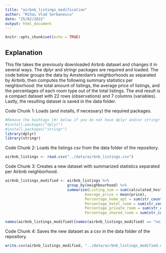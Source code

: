 ```yaml
---
title: "airbnb_listings_modification"
author: "Mihai Vlad Serbanescu"
date: "25/02/2022"
output: html_document
---
```


```r
knitr::opts_chunk$set(echo = TRUE)
```

## Explanation

This file takes the previously downloaded Airbnb dataset and changes it in several ways. The dplyr and stringr packages are required and loaded. The code below groups the data by Amsterdam's neighborhoods as separated by Airbnb, then computes the following summary statistics per neighborhood: the total amount of listings, the average price of listings, and the percentages of each room type out of the total listings. The end result is a compact dataset with 22 rows (observations) and 7 columns (variables). Lastly, the resulting dataset is saved in the data folder. 

Code Chunk 1: Loads (and installs, if necessary) the required packages.
```r
#Remove the hashtags (#) below if you do not have dplyr and/or stringr installed, as this code requires them.
#install.packages("dplyr")
#install.packages("stringr")
library(dplyr)
library(stringr)
```

Code Chunk 2: Loads the listings csv from the data folder of the repository.
```r
airbnb_listings <- read.csv("../data/airbnb_listings.csv")
```

Code Chunk 3: Creates a new dataset with summarized statistics separated per Airbnb neighborhood.
```r
airbnb_listings_modified <- airbnb_listings %>% 
                            group_by(neighbourhood) %>% 
                            summarise(Listing_sum = sum(calculated_host_listings_count),
                                    Average_price = mean(price), 
                                    Percentage_home_apt = sum(str_count(room_type,"Entire home/apt"))/n(), 
                                    Percentage_hotel_room = sum(str_count(room_type,"Hotel room"))/n(), 
                                    Percentage_private_room = sum(str_count(room_type,"Private room"))/n(), 
                                    Percentage_shared_room = sum(str_count(room_type,"Shared room"))/n())

names(airbnb_listings_modified)[names(airbnb_listings_modified) == "neighbourhood"] <- "Neighborhoods"
```

Code Chunk 4: Saves the new dataset as a csv in the data folder of the repository. 
```r
write.csv(airbnb_listings_modified, "../data/airbnb_listings_modified.csv", row.names = FALSE)
```

